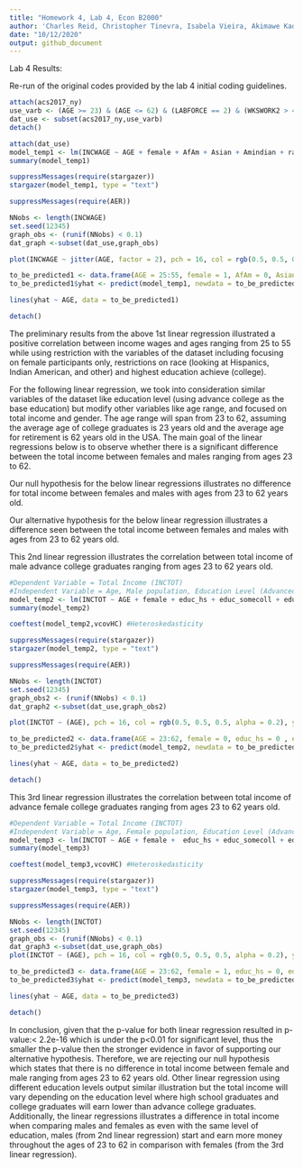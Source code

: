 ---
title: "Homework 4, Lab 4, Econ B2000"
author: 'Charles Reid, Christopher Tinevra, Isabela Vieira, Akimawe Kadiri, Nicole Kerrison, Mostafa Ragheb'
date: "10/12/2020"
output: github_document
---

Lab 4 Results:

Re-run of the original codes provided by the lab 4 initial coding guidelines.

```{r}

attach(acs2017_ny)
use_varb <- (AGE >= 23) & (AGE <= 62) & (LABFORCE == 2) & (WKSWORK2 > 4) & (UHRSWORK >= 35)
dat_use <- subset(acs2017_ny,use_varb) 
detach()

attach(dat_use)
model_temp1 <- lm(INCWAGE ~ AGE + female + AfAm + Asian + Amindian + race_oth + Hispanic + educ_hs + educ_somecoll + educ_college + educ_advdeg)
summary(model_temp1)

suppressMessages(require(stargazer))
stargazer(model_temp1, type = "text")

suppressMessages(require(AER))

NNobs <- length(INCWAGE)
set.seed(12345)
graph_obs <- (runif(NNobs) < 0.1)
dat_graph <-subset(dat_use,graph_obs)  

plot(INCWAGE ~ jitter(AGE, factor = 2), pch = 16, col = rgb(0.5, 0.5, 0.5, alpha = 0.2), ylim = c(0,150000), data = dat_graph)

to_be_predicted1 <- data.frame(AGE = 25:55, female = 1, AfAm = 0, Asian = 0, Amindian = 1, race_oth = 1, Hispanic = 1, educ_hs = 0, educ_somecoll = 0, educ_college = 1, educ_advdeg = 0)
to_be_predicted1$yhat <- predict(model_temp1, newdata = to_be_predicted1)

lines(yhat ~ AGE, data = to_be_predicted1)

detach()
```

The preliminary results from the above 1st linear regression illustrated a positive correlation between income wages and ages ranging from 25 to 55 while using restriction with the variables of the dataset including focusing on female participants only, restrictions on race (looking at Hispanics, Indian American, and other) and highest education achieve (college).

For the following linear regression, we took into consideration similar variables of the dataset like education level (using advance college as the base education) but modify other variables like age range, and focused on total income and gender. The age range will span from 23 to 62, assuming the average age of college graduates is 23 years old and the average age for retirement is 62 years old in the USA. The main goal of the linear regressions below is to observe whether there is a significant difference between the total income between females and males ranging from ages 23 to 62.

Our null hypothesis for the below linear regressions illustrates no difference for total income between females and males with ages from 23 to 62 years old.

Our alternative hypothesis for the below linear regression illustrates a difference seen between the total income between females and males with ages from 23 to 62 years old.

This 2nd linear regression illustrates the correlation between total income of male advance college graduates ranging from ages 23 to 62 years old. 

``` {r}
#Dependent Variable = Total Income (INCTOT)
#Independent Variable = Age, Male population, Education Level (Advanced Degrees)
model_temp2 <- lm(INCTOT ~ AGE + female + educ_hs + educ_somecoll + educ_college + educ_advdeg)
summary(model_temp2)

coeftest(model_temp2,vcovHC) #Heteroskedasticity

suppressMessages(require(stargazer))
stargazer(model_temp2, type = "text")

suppressMessages(require(AER))

NNobs <- length(INCTOT)
set.seed(12345)
graph_obs2 <- (runif(NNobs) < 0.1) 
dat_graph2 <-subset(dat_use,graph_obs2)  

plot(INCTOT ~ (AGE), pch = 16, col = rgb(0.5, 0.5, 0.5, alpha = 0.2), ylim = c(0,200000), data = dat_graph2)

to_be_predicted2 <- data.frame(AGE = 23:62, female = 0, educ_hs = 0 , educ_somecoll = 0, educ_college = 0, educ_advdeg = 1)
to_be_predicted2$yhat <- predict(model_temp2, newdata = to_be_predicted2)

lines(yhat ~ AGE, data = to_be_predicted2)

detach()

```

This 3rd linear regression illustrates the correlation between total income of advance female college graduates ranging from ages 23 to 62 years old. 

``` {r}
#Dependent Variable = Total Income (INCTOT)
#Independent Variable = Age, Female population, Education Level (Advanced Degrees)
model_temp3 <- lm(INCTOT ~ AGE + female +  educ_hs + educ_somecoll + educ_college + educ_advdeg)
summary(model_temp3)

coeftest(model_temp3,vcovHC) #Heteroskedasticity

suppressMessages(require(stargazer))
stargazer(model_temp3, type = "text")

suppressMessages(require(AER))

NNobs <- length(INCTOT)
set.seed(12345) 
graph_obs <- (runif(NNobs) < 0.1)
dat_graph3 <-subset(dat_use,graph_obs) 
plot(INCTOT ~ (AGE), pch = 16, col = rgb(0.5, 0.5, 0.5, alpha = 0.2), ylim = c(0,150000), data = dat_graph3)

to_be_predicted3 <- data.frame(AGE = 23:62, female = 1, educ_hs = 0, educ_somecoll = 0, educ_college = 0, educ_advdeg = 1)
to_be_predicted3$yhat <- predict(model_temp3, newdata = to_be_predicted3)

lines(yhat ~ AGE, data = to_be_predicted3)

detach()
```

In conclusion, given that the p-value for both linear regression resulted in p-value:< 2.2e-16 which is under the p<0.01 for significant level, thus the smaller the p-value then the stronger evidence in favor of supporting our alternative hypothesis. Therefore, we are rejecting our null hypothesis which states that there is no difference in total income between female and male ranging from ages 23 to 62 years old. Other linear regression using different education levels output similar illustration but the total income will vary depending on the education level where high school graduates and college graduates will earn lower than advance college graduates. Additionally, the linear regressions illustrates a difference in total income when comparing males and females as even with the same level of education, males (from 2nd linear regression) start and earn more money throughout the ages of 23 to 62 in comparison with females (from the 3rd linear regression).
